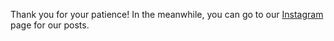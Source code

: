 
<Head>
  <title>Articles</title>
  <meta name="description" content="Our Instagram posts in article form!" />
  <link rel="icon" href="/favicon.ico" />
</Head>

<Title title="Articles" caption="Coming soon!"></Title>

Thank you for your patience! In the meanwhile, you can go to our [Instagram](https://www.instagram.com/whatisupindonesia) page for our posts.